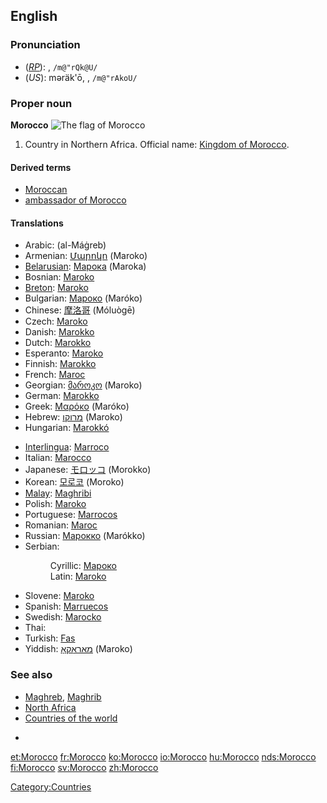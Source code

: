 {{see|morocco}}
==English==
===Pronunciation===
*(''[[RP]]''): {{IPAchar|/məˈrɒkəʊ/}}, <tt>/m@"rQk@U/</tt>
*(''US''): məräk'ō, {{IPAchar|/məˈrɑkoʊ/}}, <tt>/m@"rAkoU/</tt>
*:{{IPAchar|[[Rhymes:English:-ɒkəʊ|Rhymes: -ɒkəʊ]]}}

===Proper noun===
{{wikipedia}}
'''Morocco'''
[[Image:Morocco.jpg|thumbnail|right|The flag of '''Morocco''']]
#Country in Northern Africa. Official name: [[Kingdom of Morocco]].

====Derived terms====
*[[Moroccan]]
*[[ambassador of Morocco]]

====Translations====
{{top}}
*Arabic: {{ARchar|[[المغرب]]}} (al-Máġreb)
*Armenian: [[Մարոկո]] (Maroko)
*[[Belarusian]]: [[Марока]] (Maroka) {{f}}
*Bosnian: [[Maroko#Bosnian|Maroko]] {{m}}
*[[Breton]]: [[Maroko]]
*Bulgarian: [[Мароко]] (Maróko)
*Chinese: [[摩洛哥]] (Móluògē)
*Czech: [[Maroko]]
*Danish: [[Marokko]]
*Dutch: [[Marokko]]
*Esperanto: [[Maroko]]
*Finnish: [[Marokko]]
*French: [[Maroc]] {{m}}
*Georgian: [[მაროკო]] (Maroko)
*German: [[Marokko]]
*Greek: [[Μαρόκο]] (Maróko)
*Hebrew: [[מרוקו]] (Maroko)
*Hungarian: [[Marokkó]]
{{mid}}
*[[Interlingua]]: [[Marroco]]
*Italian: [[Marocco]] {{m}}
*Japanese: [[モロッコ]] (Morokko)
*Korean: [[모로코]] (Moroko)
*[[Malay]]: [[Maghribi]]
*Polish: [[Maroko]]
*Portuguese: [[Marrocos]]
*Romanian: [[Maroc]] {{n}}
*Russian: [[Марокко]] (Marókko)
*Serbian:
*:Cyrillic: [[Мароко#Serbian|Мароко]] {{m}}
*:Latin: [[Maroko#Serbian|Maroko]] {{m}}
*Slovene: [[Maroko]] {{m}}
*Spanish: [[Marruecos]] {{m}}
*Swedish: [[Marocko]]
*Thai: {{THchar|[[โมร็อกโก]]}} {{IPAchar|(Mōrɔkkō)}}
*Turkish: [[Fas]]
*Yiddish: [[מאַראָקאָ]] (Maroko)
{{bottom}}

===See also===
*[[Maghreb]], [[Maghrib]]
*[[North Africa]]
*[[Countries of the world]]

*[[Category:Countries]]

[[et:Morocco]]
[[fr:Morocco]]
[[ko:Morocco]]
[[io:Morocco]]
[[hu:Morocco]]
[[nds:Morocco]]
[[fi:Morocco]]
[[sv:Morocco]]
[[zh:Morocco]]